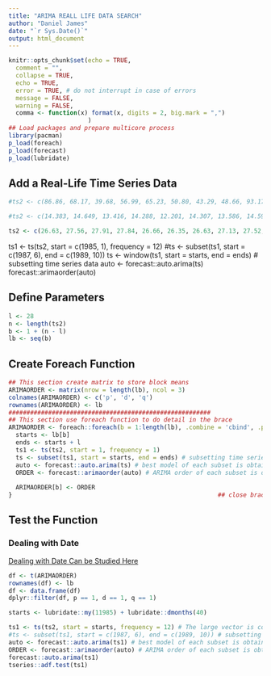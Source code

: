 ```yaml
---
title: "ARIMA REALL LIFE DATA SEARCH"
author: "Daniel James"
date: "`r Sys.Date()`"
output: html_document
---
```


```r
knitr::opts_chunk$set(echo = TRUE,
  comment = "",
  collapse = TRUE,
  echo = TRUE,
  error = TRUE, # do not interrupt in case of errors
  message = FALSE,
  warning = FALSE,
  comma <- function(x) format(x, digits = 2, big.mark = ",")
                      )
## Load packages and prepare multicore process
library(pacman)
p_load(foreach)
p_load(forecast)
p_load(lubridate)
```

## Add a Real-Life Time Series Data

```r
#ts2 <- c(86.86, 68.17, 39.68, 56.99, 65.23, 50.80, 43.29, 48.66, 93.17, 97.98, 94.05, 94.88, 79.48, 61.95, 99.67, 72.34, 66.05, 56.64, 41.51, 31.08, 26.19, 25.98, 30.38, 19.35, 14.42, 20.61, 22.12, 18.43, 17.20, 18.43, 20.58, 21.54, 24.53, 19.64, 15.97, 19.20)

#ts2 <- c(14.383, 14.649, 13.416, 14.288, 12.201, 14.307, 13.586, 14.592, 16.660, 15.332, 12.884, 12.296, 12.201, 10.873, 11.290, 12.049, 13.435, 14.137, 13.852, 14.213, 12.562, 14.801, 16.812, 15.427, 17.268, 15.427, 16.869, 15.712, 14.080, 15.408, 16.471, 17.268, 16.679, 17.116, 16.357, 15.863, 14.991, 13.776, 13.890, 15.787)

ts2 <- c(26.63, 27.56, 27.91, 27.84, 26.66, 26.35, 26.63, 27.13, 27.52, 28.29, 29.18, 26.75, 22.33, 16.38, 12.77, 11.89, 13.49, 11.95, 9.88, 13.42, 14.03, 14.01, 14.47, 15.44, 18.1, 17.28, 17.74, 18.05, 18.41, 18.71, 19.62, 18.88, 18.32, 18.63, 17.87, 6.77, 16.5, 15.9, 14.86, 16.42, 16.36, 15.49, 14.47, 14.57, 13.22, 12.23, 12.53, 14.68, 16.45, 16.52, 18.1, 19.39, 18.22, 17.8, 17.67, 16.87, 17.69, 18.41, 18.38, 19.37, 20.59, 19.68, 18.12, 16.32, 16.21, 14.93, 16.81, 26.54, 33.62, 34.85, 31.54, 26.6 , 22.81, 18.53, 18.21, 18.49, 18.72, 17.78, 19.02, 19.3, 19.95, 21.56, 20.41, 17.63, 17.52, 17.65, 17.35, 18.65, 19.52, 20.88, 20.18, 19.62, 20.19, 20.04, 18.9, 17.93, 17.24, 18.23, 18.5, 18.44, 18.17, 17.37, 16.37, 16.43, 15.8, 16.44, 15.09, 13.36, 14.17, 13.75, 13.69, 15.15, 16.43, 17.23, 18.04, 16.98, 16.13, 16.48, 17.2, 16.13, 16.88, 17.44, 17.35, 18.77, 18.43, 17.33, 16.06, 16.49, 16.77, 16.18, 16.82, 17.93, 17.79, 17.69, 19.46, 20.78, 19.12, 18.56, 19.56, 20.19, 22.14, 23.43, 22.25, 23.51, 23.29, 20.54, 19.42, 17.98, 19.47, 18.02, 18.45, 18.79, 18.73, 20.12, 19.16, 17.24, 15.07, 14.18, 13.24, 13.39, 13.97, 12.48, 12.72, 12.49, 13.8, 13.26, 11.88, 10.41, 11.32, 10.75, 12.86, 15.73, 16.12, 16.24, 18.75, 20.21, 22.37, 22.19, 24.22, 25.01, 25.21, 27.15, 27.49, 23.45, 27.23, 29.62, 28.16, 29.41, 32.08, 31.4, 32.33, 25.28, 25.95, 27.24, 25.02, 25.66, 27.55, 26.97, 24.8, 25.81, 25.03, 20.73, 18.69, 18.52, 19.15, 19.98, 23.64, 25.43, 25.69, 24.49, 25.75, 26.78, 28.28, 27.53, 24.79, 27.89, 30.77, 32.88, 30.36, 25.49, 26.06, 27.91, 28.59, 29.68, 26.88, 29.01, 29.12, 29.95, 31.4, 31.32, 33.67, 33.71, 37.63, 35.54, 37.93, 42.08, 41.65, 46.87, 42.23, 39.09, 42.89, 44.56, 50.93, 50.64, 47.81, 53.89, 56.37, 61.87, 61.65, 58.19, 54.98, 56.47, 62.36, 59.71, 60.93, 68, 68.61, 68.29, 72.51, 71.81, 61.97, 57.95, 58.13, 61, 53.4, 57.58, 60.6, 65.1, 65.1, 68.19, 73.67, 70.13, 76.91, 82.15, 91.27, 89.43, 90.82, 93.75, 101.84, 109.05, 122.77, 131.52, 132.55, 114.57, 99.29, 72.69, 54.04, 41.53, 43.91, 41.76, 46.95, 50.28, 58.1, 69.13, 64.65, 71.63, 68.38, 74.08, 77.56, 74.88, 77.12, 74.72, 79.3, 84.14, 75.54, 74.73, 74.52, 75.88, 76.11, 81.72, 84.53, 90.07, 92.66, 97.73, 108.65, 116.32, 108.18, 105.85, 107.88, 100.45, 100.83, 99.92, 105.36, 104.26, 106.89, 112.7, 117.79, 113.75, 104.16, 90.73,  96.75, 105.28, 106.32, 103.39, 101.17, 101.17, 105.04, 107.66, 102.61, 98.85, 99.35, 99.74, 105.21, 108.06, 108.78, 105.46, 102.58, 105.49, 102.25, 104.82, 104.04, 104.94, 105.73, 108.37, 105.22, 100.05, 95.89, 86.13, 76.96, 60.55, 47.45, 54.93, 53.83, 57.42, 62.5, 61.3, 54.43, 45.73, 46.29, 46.96, 43.13, 36.56, 29.92, 31.05, 37.34, 40.75, 45.98, 47.69, 44.22, 40, 46.21)
```

ts1 <- ts(ts2, start = c(1985, 1), frequency = 12)
#ts <- subset(ts1, start = c(1987, 6), end = c(1989, 10))
ts <- window(ts1, start = starts, end = ends) # subsetting time series data
auto <- forecast::auto.arima(ts)
forecast::arimaorder(auto)

## Define Parameters

```r

l <- 28
n <- length(ts2)
b <- 1 + (n - l)
lb <- seq(b)
```
## Create Foreach Function
```r

## This section create matrix to store block means
ARIMAORDER <- matrix(nrow = length(lb), ncol = 3)
colnames(ARIMAORDER) <- c('p', 'd', 'q')
rownames(ARIMAORDER) <- lb
########################################################
## This section use foreach function to do detail in the brace
ARIMAORDER <- foreach::foreach(b = 1:length(lb), .combine = 'cbind', .packages = "foreach") %do% {
  starts <- lb[b]
  ends <- starts + l
  ts1 <- ts(ts2, start = 1, frequency = 1)
  ts <- subset(ts1, start = starts, end = ends) # subsetting time series data
  auto <- forecast::auto.arima(ts) # best model of each subset is obtained
  ORDER <- forecast::arimaorder(auto) # ARIMA order of each subset is obtained
  
  ARIMAORDER[b] <- ORDER
}                                                         ## close brace foreach
```

## Test the Function

### Dealing with Date

[Dealing with Date Can be Studied Here](https://rstudio-pubs-static.s3.amazonaws.com/627576_c450b47cccbe46fbbf1daa713c9bd1bf.html)

```r
df <- t(ARIMAORDER)
rownames(df) <- lb
df <- data.frame(df)
dplyr::filter(df, p == 1, d == 1, q == 1)

starts <- lubridate::my(11985) + lubridate::dmonths(40)

ts1 <- ts(ts2, start = starts, frequency = 12) # The large vector is coaxed to time series data
#ts <- subset(ts1, start = c(1987, 6), end = c(1989, 10)) # subsetting time series data
auto <- forecast::auto.arima(ts1) # best model of each subset is obtained
ORDER <- forecast::arimaorder(auto) # ARIMA order of each subset is obtained
forecast::auto.arima(ts1)
tseries::adf.test(ts1)
```

